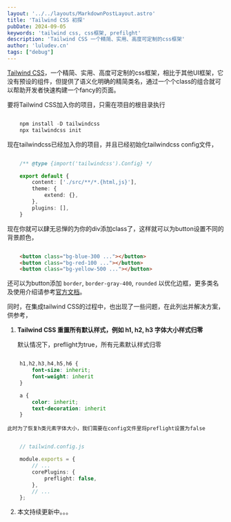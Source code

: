 ```yaml
---
layout: '../../layouts/MarkdownPostLayout.astro'
title: 'Tailwind CSS 初探'
pubDate: 2024-09-05
keywords: 'tailwind css, css框架, prefilght'
description: 'Tailwind CSS 一个精简、实用、高度可定制的css框架'
author: 'luludev.cn'
tags: ["debug"]
---
```


<a className='text-orange-300' href='https://www.tailwindcss.cn/' target='_blank'>Tailwind CSS</a>，一个精简、实用、高度可定制的css框架，相比于其他UI框架，它没有预设的组件，但提供了语义化明确的精简类名，通过一个个class的组合就可以帮助开发者快速构建一个fancy的页面。

要将Tailwind CSS加入你的项目，只需在项目的根目录执行

```ts

    npm install -D tailwindcss
    npx tailwindcss init

```

现在tailwindcss已经加入你的项目，并且已经初始化tailwindcss config文件，

```ts

    /** @type {import('tailwindcss').Config} */

    export default {
        content: ['./src/**/*.{html,js}'],
        theme: {
            extend: {},
        },
        plugins: [],
    }

```

现在你就可以肆无忌惮的为你的div添加class了，这样就可以为button设置不同的背景颜色，


```html

    <button class="bg-blue-300 ..."></button>
    <button class="bg-red-100 ..."></button>
    <button class="bg-yellow-500 ..."></button>

```

还可以为button添加 `border`, `border-gray-400`, `rounded` 以优化边框，更多类名及使用介绍请参考<a className='text-orange-300' href='https://www.tailwindcss.cn/docs/installation' target='_blank'>官方文档</a>。

同时，在集成tailwind CSS的过程中，也出现了一些问题，在此列出并解决方案，供参考，

1. **Tailwind CSS 重置所有默认样式，例如 h1, h2, h3 字体大小样式归零**

    默认情况下，preflight为true，所有元素默认样式归零
    
```css

    h1,h2,h3,h4,h5,h6 {
        font-size: inherit;
        font-weight: inherit
    }

    a {
        color: inherit;
        text-decoration: inherit
    }

```
    此时为了恢复h类元素字体大小，我们需要在config文件里将preflight设置为false
    
```ts

    // tailwind.config.js

    module.exports = {
        // ...
        corePlugins: {
            preflight: false,
        },
        // ...
    };

```

2. 本文持续更新中。。。